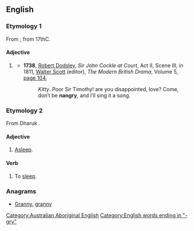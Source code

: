 ==English==

===Etymology 1===
From {{term|angry|lang=en}}; from 17thC.

====Adjective====
{{en-adj|?}}

# {{rare}} {{alternative form of|angry}}
#* '''1738''', [[w:Robert Dodsley|Robert Dodsley]], ''Sir John Cockle at Court'', Act II, Scene III, in 1811, [[w:Walter Scott|Walter Scott]] (editor), ''The Modern British Drama'', Volume 5, [http://books.google.com.au/books?id=0VcIAQAAIAAJ&pg=PA104&dq=%22nangry%22+-intitle:%22%22+-inauthor:%22%22&hl=en&sa=X&ei=UQm6T4znGYW3iQfXwIyFCQ&redir_esc=y#v=onepage&q=%22nangry%22%20-intitle%3A%22%22%20-inauthor%3A%22%22&f=false page 104],
#*: ''Kitty''. Poor Sir Timothy! are you disappointed, love? Come, don′t be '''nangry''', and I′ll sing it a song.

===Etymology 2===
From Dharuk {{term|nan-ga-rai||to sleep}}.

====Adjective====
{{en-adj|-}}

# {{obsolete|Australian Aboriginal}} [[asleep|Asleep]].

====Verb====
{{head|en|verb}}

# {{obsolete|Australian Aboriginal}} To [[sleep]].

===Anagrams===
* [[Granny#English|Granny]], [[granny#English|granny]]

[[Category:Australian Aboriginal English]]
[[Category:English words ending in "-gry"]]